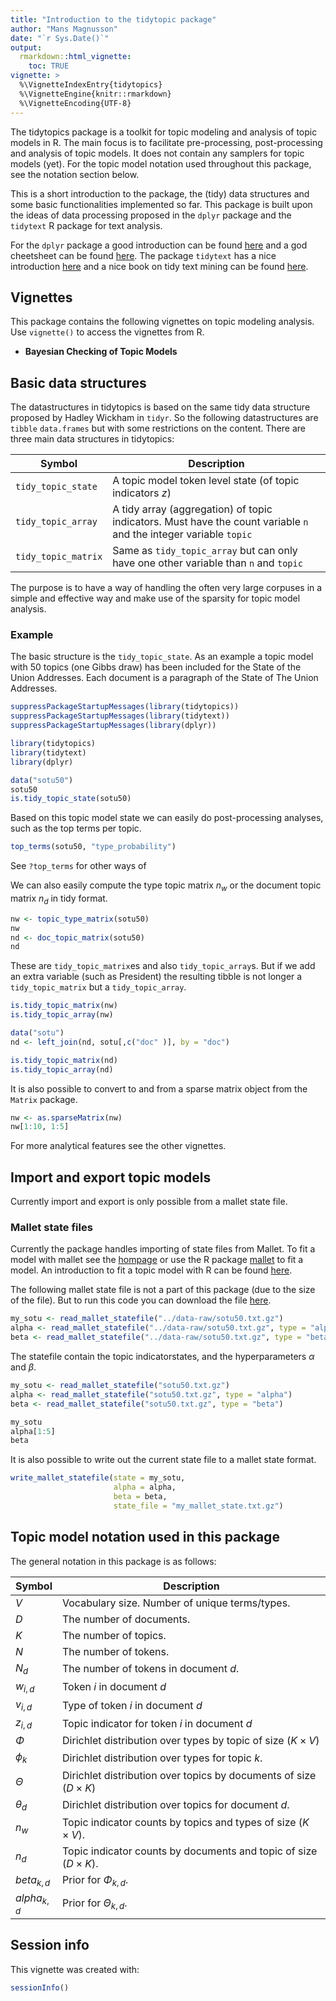 ```yaml
---
title: "Introduction to the tidytopic package"
author: "Mans Magnusson"
date: "`r Sys.Date()`"
output: 
  rmarkdown::html_vignette:
    toc: TRUE
vignette: >
  %\VignetteIndexEntry{tidytopics}
  %\VignetteEngine{knitr::rmarkdown}
  %\VignetteEncoding{UTF-8}
---
```


The tidytopics package is a toolkit for topic modeling and analysis of topic models in R. The main focus is to facilitate pre-processing, post-processing and analysis of topic models. It does not contain any samplers for topic models (yet). For the topic model notation used throughout this package, see the notation section below.

This is a short introduction to the package, the (tidy) data structures and some basic functionalities implemented so far. This package is built upon the ideas of data processing proposed in the `dplyr` package and the `tidytext` R package for text analysis. 

For the `dplyr` package a good introduction can be found [here](https://cran.rstudio.com/web/packages/dplyr/vignettes/introduction.html) and a god cheetsheet can be found [here](https://www.rstudio.com/wp-content/uploads/2015/02/data-wrangling-cheatsheet.pdf). The package `tidytext` has a nice introduction [here](https://cran.r-project.org/web/packages/tidytext/vignettes/tidytext.html) and a nice book on tidy text mining can be found [here](http://tidytextmining.com/).

## Vignettes

This package contains the following vignettes on topic modeling analysis. Use `vignette()` to access the vignettes from R. 

- **Bayesian Checking of Topic Models**

## Basic data structures

The datastructures in tidytopics is based on the same tidy data structure proposed by Hadley Wickham in `tidyr`. So the following datastructures are `tibble` `data.frames` but with some restrictions on the content. There are three main data structures in tidytopics: 

| Symbol| Description                             |
|-------|-----------------------------------------|
| `tidy_topic_state`  | A topic model token level state (of topic indicators $z$) |
| `tidy_topic_array`  | A tidy array (aggregation) of topic indicators. Must have the count variable `n` and the integer variable `topic` |
| `tidy_topic_matrix`  | Same as `tidy_topic_array` but can only have one other variable than `n` and `topic` |

The purpose is to have a way of handling the often very large corpuses in a simple and effective way and make use of the sparsity for topic model analysis.

### Example

The basic structure is the `tidy_topic_state`. As an example a topic model with 50 topics (one Gibbs draw) has been included for the State of the Union Addresses. Each document is a paragraph of the State of The Union Addresses.

```r
suppressPackageStartupMessages(library(tidytopics))
suppressPackageStartupMessages(library(tidytext))
suppressPackageStartupMessages(library(dplyr))
```

```r
library(tidytopics)
library(tidytext)
library(dplyr)

data("sotu50")
sotu50
is.tidy_topic_state(sotu50)
```

Based on this topic model state we can easily do post-processing analyses, such as the top terms per topic.

```r
top_terms(sotu50, "type_probability")
```

See `?top_terms` for other ways of 

We can also easily compute the type topic matrix $n_w$ or the document topic matrix $n_d$ in tidy format.

```r
nw <- topic_type_matrix(sotu50)
nw
nd <- doc_topic_matrix(sotu50)
nd
```

These are `tidy_topic_matrix`es and also `tidy_topic_array`s. But if we add an extra variable (such as President) the resulting tibble is not longer a `tidy_topic_matrix` but a `tidy_topic_array`.

```r
is.tidy_topic_matrix(nw)
is.tidy_topic_array(nw)

data("sotu")
nd <- left_join(nd, sotu[,c("doc" )], by = "doc")

is.tidy_topic_matrix(nd)
is.tidy_topic_array(nd)
```

It is also possible to convert to and from a sparse matrix object from the `Matrix` package.

```r
nw <- as.sparseMatrix(nw)
nw[1:10, 1:5]
```

For more analytical features see the other vignettes.

## Import and export topic models 

Currently import and export is only possible from a mallet state file.

### Mallet state files

Currently the package handles importing of state files from Mallet. To fit a model with mallet see the [hompage](http://mallet.cs.umass.edu/) or use the R package [mallet](https://github.com/mimno/RMallet) to fit a model. An introduction to fit a topic model with R can be found [here](https://htmlpreview.github.io/?https://raw.githubusercontent.com/mimno/RMallet/master/mallet/inst/doc/mallet.html). 

The following mallet state file is not a part of this package (due to the size of the file). But to run this code you can download the file [here](https://github.com/MansMeg/tidytopics/raw/master/data-raw/sotu50.txt.gz).


```r
my_sotu <- read_mallet_statefile("../data-raw/sotu50.txt.gz")
alpha <- read_mallet_statefile("../data-raw/sotu50.txt.gz", type = "alpha")
beta <- read_mallet_statefile("../data-raw/sotu50.txt.gz", type = "beta")
```

The statefile contain the topic indicatorstates, and the hyperparameters $\alpha$ and $\beta$.

```r
my_sotu <- read_mallet_statefile("sotu50.txt.gz")
alpha <- read_mallet_statefile("sotu50.txt.gz", type = "alpha")
beta <- read_mallet_statefile("sotu50.txt.gz", type = "beta")
```

```r
my_sotu
alpha[1:5]
beta
```

It is also possible to write out the current state file to a mallet state format.

```r
write_mallet_statefile(state = my_sotu, 
                       alpha = alpha,
                       beta = beta,
                       state_file = "my_mallet_state.txt.gz")
```


## Topic model notation used in this package

The general notation in this package is as follows:

| Symbol| Description                             |
|-------|-----------------------------------------|
| $V$   | Vocabulary size. Number of unique terms/types. |
| $D$   | The number of documents.                |
| $K$   | The number of topics.                   |
| $N$   | The number of tokens.                   |
| $N_d$ | The number of tokens in document $d$.   |
| $w_{i,d}$ | Token $i$ in document $d$   |
| $v_{i,d}$ | Type of token $i$ in document $d$ |
| $z_{i,d}$ | Topic indicator for token $i$ in document $d$   |
| $\Phi$ | Dirichlet distribution over types by topic of size $(K \times V)$  |
| $\phi_k$ | Dirichlet distribution over types for topic $k$. |
| $\Theta$ | Dirichlet distribution over topics by documents of size $(D \times K)$ |
| $\theta_d$ | Dirichlet distribution over topics for document $d$. |
| $n_w$ | Topic indicator counts by topics and types of size $(K \times V)$. |
| $n_d$ | Topic indicator counts by documents and topic of size $(D \times K)$. |
| $beta_{k,d}$ | Prior for $\Phi_{k,d}$. |
| $alpha_{k,d}$ | Prior for $\Theta_{k,d}$. |


## Session info

This vignette was created with:

```r
sessionInfo()
```
